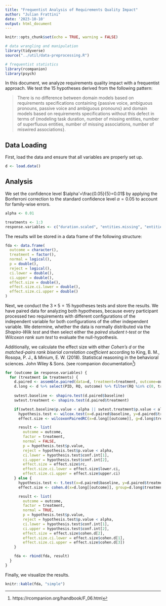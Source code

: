 ```yaml
---
title: "Frequentist Analysis of Requirements Quality Impact"
author: "Julian Frattini"
date: '2023-10-10'
output: html_document
---
```


```r
knitr::opts_chunk$set(echo = TRUE, warning = FALSE)

# data wrangling and manipulation
library(tidyverse)
source("../util/data-preprocessing.R")

# frequentist statistics
library(rcompanion)
library(psych)
```

In this document, we analyze requirements quality impact with a frequentist approach. We test the 15 hypotheses derived from the following pattern:

> There is no difference between domain models based on requirements specifications containing \{passive voice, ambiguous pronouns, passive voice and ambiguous pronouns\} and domain models based on requirements specifications without this defect in terms of \{modeling task duration, number of missing entities, number of superfluous entities, number of missing associations, number of miswired associations\}. 

## Data Loading

First, load the data and ensure that all variables are properly set up.

```r
d <- load.data()
```

## Analysis

We set the confidence level $\alpha'=\frac{0.05}{5}=0.01$ by applying the Bonferroni correction to the standard confidence level $\alpha=0.05$ to account for family-wise errors.

```r
alpha <- 0.01

treatments <- 1:3
response.variables <- c("duration.scaled", "entities.missing", "entities.superfluous", "associations.missing", "associations.wrong")
```

The results will be stored in a data frame of the following structure:

```r
fda <- data.frame(
  outcome = character(),
  treatment = factor(),
  normal = logical(),
  p = double(),
  reject = logical(),
  ci.lower = double(),
  ci.upper = double(),
  effect.size = double(),
  effect.size.ci.lower = double(),
  effect.size.ci.upper = double()
)
```

Next, we conduct the $3 \times 5 = 15$ hypotheses tests and store the results. We have paired data for analyzing both hypotheses, because every participant processed two requirements with different configurations of the independent variable for both configurations of the other independent variable. We determine, whether the data is normally distributed via the *Shapiro-Wilk test* and then select either the *paired student t-test* or the *Wilcoxon rank sum test* to evaluate the null-hypothesis.

Additionally, we calculate the effect size with either *Cohen's d* or the *matched-pairs rank biserial correlation coefficient* according to King, B. M., Rosopa, P. J., & Minium, E. W. (2018). Statistical reasoning in the behavioral sciences. John Wiley & Sons. (see rcompanion documentation^[https://rcompanion.org/handbook/F_06.html])

```r
for (outcome in response.variables) {
  for (treatment in treatments) {
    d.paired <- assemble.paired(data=d, treatment=treatment, outcome=outcome)
    d.long <- d %>% select(PID, RQ, outcome) %>% filter(RQ %in% c(0, treatment)) %>% mutate(treatment = !(RQ==0))
      
    swtest.baseline <- shapiro.test(d.paired$baseline)
    swtest.treatment <- shapiro.test(d.paired$treatment)

    if(swtest.baseline$p.value < alpha || swtest.treatment$p.value < alpha) {
      hypothesis.test <- wilcox.test(x=d.paired$baseline, y=d.paired$treatment, conf.int=TRUE, paired=TRUE)
      effect.size <- wilcoxonPairedRC(x=d.long[[outcome]], g=d.long$treatment, ci=TRUE)

      result <- list(
        outcome = outcome,
        factor = treatment,
        normal = FALSE,
        p = hypothesis.test$p.value,
        reject = hypothesis.test$p.value < alpha,
        ci.lower = hypothesis.test$conf.int[1],
        ci.upper = hypothesis.test$conf.int[2],
        effect.size = effect.size$rc,
        effect.size.ci.lower = effect.size$lower.ci,
        effect.size.ci.upper = effect.size$upper.ci)
    } else {
      hypothesis.test <- t.test(x=d.paired$baseline, y=d.paired$treatment, paired=TRUE)
      effect.size <- cohen.d(x=d.long[[outcome]], group=d.long$treatment)

      result <- list(
        outcome = outcome,
        factor = treatment,
        normal = TRUE,
        p = hypothesis.test$p.value,
        reject = hypothesis.test$p.value < alpha,
        ci.lower = hypothesis.test$conf.int[1],
        ci.upper = hypothesis.test$conf.int[2],
        effect.size = effect.size$cohen.d[2],
        effect.size.ci.lower = effect.size$cohen.d[1],
        effect.size.ci.upper = effect.size$cohen.d[3])
    }

    fda <- rbind(fda, result)
  }
}
```

Finally, we visualize the results.

```r
knitr::kable(fda, "simple")
```

